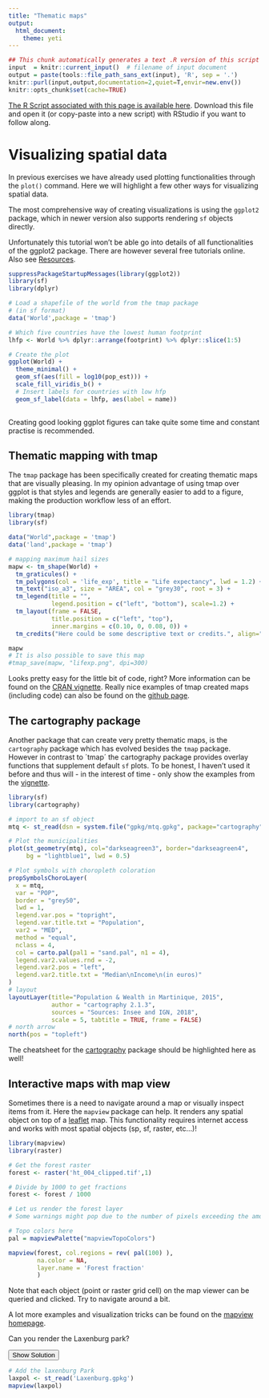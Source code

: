```yaml
---
title: "Thematic maps"
output: 
  html_document: 
    theme: yeti
---
```


```r
## This chunk automatically generates a text .R version of this script when running within knitr.  You do not need to run this...
input  = knitr::current_input()  # filename of input document
output = paste(tools::file_path_sans_ext(input), 'R', sep = '.')
knitr::purl(input,output,documentation=2,quiet=T,envir=new.env())
knitr::opts_chunk$set(cache=TRUE)
```

[<i class="fa fa-file-code-o fa-3x" aria-hidden="true"></i> The R Script associated with this page is available here](`r output`).  Download this file and open it (or copy-paste into a new script) with RStudio if you want to follow along.  

# Visualizing spatial data

In previous exercises we have already used plotting functionalities through the `plot()` command. Here we will highlight a few other ways for visualizing spatial data.

The most comprehensive way of creating visualizations is using the `ggplot2` package, which in newer version also supports rendering `sf` objects directly.

Unfortunately this tutorial won't be able go into details of all functionalities of the ggplot2 package. There are however several free tutorials online. Also see [Resources](resources.html).

```r
suppressPackageStartupMessages(library(ggplot2))
library(sf)
library(dplyr)

# Load a shapefile of the world from the tmap package
# (in sf format)
data('World',package = 'tmap')

# Which five countries have the lowest human footprint
lhfp <- World %>% dplyr::arrange(footprint) %>% dplyr::slice(1:5)

# Create the plot
ggplot(World) +
  theme_minimal() +
  geom_sf(aes(fill = log10(pop_est))) +
  scale_fill_viridis_b() +
  # Insert labels for countries with low hfp
  geom_sf_label(data = lhfp, aes(label = name))
 

```

Creating good looking ggplot figures can take quite some time and constant practise is recommended.

## Thematic mapping with tmap

The `tmap` package has been specifically created for creating thematic maps that are visually pleasing. In my opinion advantage of using tmap over ggplot is that styles and legends are generally easier to add to a figure, making the production workflow less of an effort.


```r
library(tmap)
library(sf)

data("World",package = 'tmap')
data('land',package = 'tmap')

# mapping maximum hail sizes
mapw <- tm_shape(World) + 
  tm_graticules() +
  tm_polygons(col = 'life_exp', title = "Life expectancy", lwd = 1.2) +
  tm_text("iso_a3", size = "AREA", col = "grey30", root = 3) +
  tm_legend(title = "",
            legend.position = c("left", "bottom"), scale=1.2) +
  tm_layout(frame = FALSE, 
            title.position = c("left", "top"),
            inner.margins = c(0.10, 0, 0.08, 0)) +
  tm_credits("Here could be some descriptive text or credits.", align="left", position = c(0.2, 0), size = 0.6) 

mapw
# It is also possible to save this map
#tmap_save(mapw, "lifexp.png", dpi=300)
```

Looks pretty easy for the little bit of code, right?
More information can be found on the [CRAN vignette](https://cran.r-project.org/web/packages/tmap/vignettes/tmap-getstarted.html).
Really nice examples of tmap created maps (including code) can also be found on the [github page](https://github.com/mtennekes/tmap).


## The cartography package

Another package that can create very pretty thematic maps, is the `cartography` package which has evolved besides the `tmap` package. However in contrast to ´tmap´ the cartography package provides overlay functions that supplement default `sf` plots. To be honest, I haven't used it before and thus will - in the interest of time - only show the examples from the [vignette](https://cran.r-project.org/web/packages/cartography/vignettes/cartography.html). 

```r
library(sf)
library(cartography)

# import to an sf object
mtq <- st_read(dsn = system.file("gpkg/mtq.gpkg", package="cartography"), quiet = TRUE)

# Plot the municipalities
plot(st_geometry(mtq), col="darkseagreen3", border="darkseagreen4",  
     bg = "lightblue1", lwd = 0.5)

# Plot symbols with choropleth coloration
propSymbolsChoroLayer(
  x = mtq, 
  var = "POP", 
  border = "grey50",
  lwd = 1,
  legend.var.pos = "topright", 
  legend.var.title.txt = "Population",
  var2 = "MED",
  method = "equal", 
  nclass = 4, 
  col = carto.pal(pal1 = "sand.pal", n1 = 4),
  legend.var2.values.rnd = -2,
  legend.var2.pos = "left", 
  legend.var2.title.txt = "Median\nIncome\n(in euros)"
) 
# layout
layoutLayer(title="Population & Wealth in Martinique, 2015", 
            author = "cartography 2.1.3", 
            sources = "Sources: Insee and IGN, 2018", 
            scale = 5, tabtitle = TRUE, frame = FALSE)
# north arrow
north(pos = "topleft")
```

The cheatsheet for the [cartography](https://github.com/rstudio/cheatsheets/raw/master/cartography.pdf) package should be highlighted here as well!

## Interactive maps with map view

Sometimes there is a need to navigate around a map or visually inspect items from it.
Here the `mapview` package can help. It renders any spatial object on top of a [leaflet](https://leafletjs.com/) map.
This functionality requires internet access and works with most spatial objects (sp, sf, raster, etc...)!

```r
library(mapview)
library(raster)

# Get the forest raster
forest <- raster('ht_004_clipped.tif',1)

# Divide by 1000 to get fractions
forest <- forest / 1000

# Let us render the forest layer
# Some warnings might pop due to the number of pixels exceeding the amount that can be rendered efficiently. However mapview will automatically suggest lower numbers for rendering

# Topo colors here
pal = mapviewPalette("mapviewTopoColors")

mapview(forest, col.regions = rev( pal(100) ),
        na.color = NA,
        layer.name = 'Forest fraction'
        )
```

Note that each object (point or raster grid cell) on the map viewer can be queried and clicked. Try to navigate around a bit.

A lot more examples and visualization tricks can be found on the [mapview homepage](https://r-spatial.github.io/mapview/index.html).


<div class="well">
Can you render the Laxenburg park?

<button data-toggle="collapse" class="btn btn-primary btn-sm round" data-target="#demo1">Show Solution</button>
<div id="demo1" class="collapse">
```r
# Add the laxenburg Park
laxpol <- st_read('Laxenburg.gpkg')
mapview(laxpol)

```

</div>
</div>

